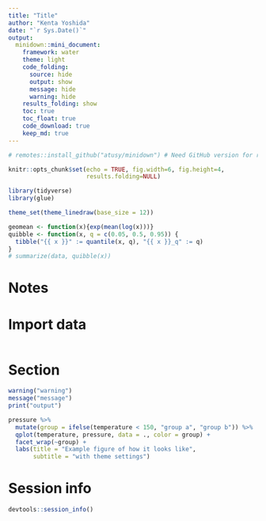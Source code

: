 ```yaml
---
title: "Title"
author: "Kenta Yoshida"
date: "`r Sys.Date()`"
output:  
  minidown::mini_document:
    framework: water
    theme: light
    code_folding:
      source: hide
      output: show
      message: hide
      warning: hide
    results_folding: show
    toc: true
    toc_float: true
    code_download: true
    keep_md: true
---
```



```r
# remotes::install_github("atusy/minidown") # Need GitHub version for results_folding and code_download

knitr::opts_chunk$set(echo = TRUE, fig.width=6, fig.height=4,
                      results.folding=NULL)

library(tidyverse)
library(glue)

theme_set(theme_linedraw(base_size = 12))

geomean <- function(x){exp(mean(log(x)))}
quibble <- function(x, q = c(0.05, 0.5, 0.95)) {
  tibble("{{ x }}" := quantile(x, q), "{{ x }}_q" := q)
}
# summarize(data, quibble(x))
```

<!-- download_rmd_button() -->

# Notes


# Import data

```r

```


# Section

```r
warning("warning")
message("message")
print("output")

pressure %>% 
  mutate(group = ifelse(temperature < 150, "group a", "group b")) %>% 
  qplot(temperature, pressure, data = ., color = group) +
  facet_wrap(~group) +
  labs(title = "Example figure of how it looks like",
       subtitle = "with theme settings")

```


# Session info

```r
devtools::session_info()
```


